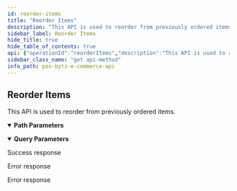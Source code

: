 ```yaml
---
id: reorder-items
title: "Reorder Items"
description: "This API is used to reorder from previously ordered items."
sidebar_label: Reorder Items
hide_title: true
hide_table_of_contents: true
api: {"operationId":"reorderItems","description":"This API is used to reorder from previously ordered items.","parameters":[{"name":"orderId","required":true,"in":"path","description":"The unique id of the order.","schema":{"type":"string"}},{"name":"force","required":false,"in":"query","description":"This is the confirmation to clear the cart and proceed the reorder operation.","schema":{"type":"boolean"}}],"responses":{"200":{"description":"Success response","content":{"application/json":{"example":{"statusCode":200,"message":"Success"}}}},"403":{"description":"Error response","content":{"application/json":{"example":{"statusCode":403,"message":"Already items exist in cart"}}}},"404":{"description":"Error response","content":{"application/json":{"example":{"statusCode":404,"message":"Order not found"}}}}},"tags":["Orders"],"security":[{"oauth2":["order:read","order:write"]}],"method":"get","path":"/ecommerce/v1/orders/{orderId}/reorder","servers":[],"securitySchemes":{"oauth2":{"type":"oauth2","flows":{"clientCredentials":{"tokenUrl":"https://gateway-api.smartbytz.com/ecommerce/oauth2/token","scopes":["country:read","store:read","category:read","item:read","user:read","user:write","cart:read","cart:write","order:read","order:write","search:read","reviews: read","reviews: write","brand:read"]}}}},"info":{"title":"PosBytz E-Commerce API","description":"Whether you&apos;re building a custom-branded storefront or looking for ways to extend Posbytz, the following guide will help you achieve your goals.","version":"1.0","contact":{}},"postman":{"name":"Reorder Items","description":{"content":"This API is used to reorder from previously ordered items.","type":"text/plain"},"url":{"path":["ecommerce","v1","orders",":orderId","reorder"],"host":["{{baseUrl}}"],"query":[{"disabled":false,"description":{"content":"This is the confirmation to clear the cart and proceed the reorder operation.","type":"text/plain"},"key":"force","value":""}],"variable":[{"disabled":false,"description":{"content":"(Required) The unique id of the order.","type":"text/plain"},"type":"any","value":"","key":"orderId"}]},"header":[{"key":"Accept","value":"application/json"}],"method":"GET","auth":{"type":"oauth2","oauth2":[]}}}
sidebar_class_name: "get api-method"
info_path: pos-bytz-e-commerce-api
---
```



## Reorder Items



This API is used to reorder from previously ordered items.

<details style={{"marginBottom":"1rem"}} data-collapsed={false} open={true}><summary style={{}}><strong>Path Parameters</strong></summary><div><ul><ParamsItem className={"paramsItem"} param={{"name":"orderId","required":true,"in":"path","description":"The unique id of the order.","schema":{"type":"string"}}}></ParamsItem></ul></div></details><details style={{"marginBottom":"1rem"}} data-collapsed={false} open={true}><summary style={{}}><strong>Query Parameters</strong></summary><div><ul><ParamsItem className={"paramsItem"} param={{"name":"force","required":false,"in":"query","description":"This is the confirmation to clear the cart and proceed the reorder operation.","schema":{"type":"boolean"}}}></ParamsItem></ul></div></details><div><ApiTabs><TabItem label={"200"} value={"200"}><div>

Success response

</div><div><MimeTabs groupId={"mime-type"}><TabItem label={"application/json"} value={"application/json"}><SchemaTabs groupId={"schema-tabs"}><TabItem label={"Example"} value={"Example"}><ResponseSamples responseExample={"{\n  \"statusCode\": 200,\n  \"message\": \"Success\"\n}"} language={"json"}></ResponseSamples></TabItem></SchemaTabs></TabItem></MimeTabs></div></TabItem><TabItem label={"403"} value={"403"}><div>

Error response

</div><div><MimeTabs groupId={"mime-type"}><TabItem label={"application/json"} value={"application/json"}><SchemaTabs groupId={"schema-tabs"}><TabItem label={"Example"} value={"Example"}><ResponseSamples responseExample={"{\n  \"statusCode\": 403,\n  \"message\": \"Already items exist in cart\"\n}"} language={"json"}></ResponseSamples></TabItem></SchemaTabs></TabItem></MimeTabs></div></TabItem><TabItem label={"404"} value={"404"}><div>

Error response

</div><div><MimeTabs groupId={"mime-type"}><TabItem label={"application/json"} value={"application/json"}><SchemaTabs groupId={"schema-tabs"}><TabItem label={"Example"} value={"Example"}><ResponseSamples responseExample={"{\n  \"statusCode\": 404,\n  \"message\": \"Order not found\"\n}"} language={"json"}></ResponseSamples></TabItem></SchemaTabs></TabItem></MimeTabs></div></TabItem></ApiTabs></div>
      